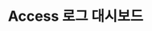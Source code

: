 ---
id: log-flex
title: Access 로그 대시보드
description: Access 로그 대시 보드를 안내합니다.
tags: [ 로그 모니터링, UI ]
---